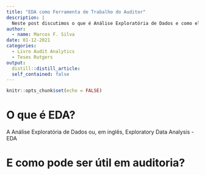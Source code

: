 ```yaml
---
title: "EDA como Ferramenta de Trabalho do Auditor"
description: |
  Neste post discutimos o que é Análise Exploratória de Dados e como ela pode ser utilizada no processo de auditoria.
author:
  - name: Marcos F. Silva
date: 01-12-2021
categories:
  - Livro Audit Analytics
  - Teses Rutgers
output:
  distill::distill_article:
  self_contained: false
---
```



```r
knitr::opts_chunk$set(echo = FALSE)
```

# O que é EDA?

A Análise Exploratória de Dados ou, em inglês, Exploratory Data Analysis - EDA 



# E como pode ser útil em auditoria?






